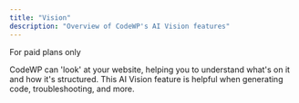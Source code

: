 ```yaml
---
title: "Vision"
description: "Overview of CodeWP's AI Vision features"
---
```


<Tip>For paid plans only</Tip>

CodeWP can 'look' at your website, helping you to understand what's on it and how it's structured. This AI Vision feature is helpful when generating code, troubleshooting, and more.
